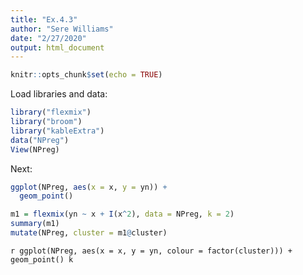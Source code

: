 ```yaml
---
title: "Ex.4.3"
author: "Sere Williams"
date: "2/27/2020"
output: html_document
---
```


```r
knitr::opts_chunk$set(echo = TRUE)
```
Load libraries and data: 
```r
library("flexmix")
library("broom")
library("kableExtra")
data("NPreg")
View(NPreg)
```

Next: 
```r
ggplot(NPreg, aes(x = x, y = yn)) +
  geom_point()
```
```r
m1 = flexmix(yn ~ x + I(x^2), data = NPreg, k = 2)
summary(m1)
mutate(NPreg, cluster = m1@cluster)
```
```r
ggplot(NPreg, aes(x = x, y = yn, colour = factor(cluster))) +
  geom_point()
k```

